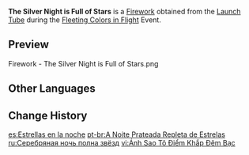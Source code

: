 {{Item Infobox
|id           = 223002
|image        = Item The Silver Night is Full of Stars.png
|type         = Fireworks
|quality      = 3
|effect       = Color: Standard Model<br />Size: ×1.0<br />Height: 14<br />Spread: ×1.0
|description  = A classic "starry-night"-colored firework. Sure to be an magnificent, unforgettable sight.
|source1      = [[Fleeting Colors in Flight]] Event: [[Launch Tube]]
|source2      = {{Sold By|The Silver Night is Full of Stars}}
}}
'''The Silver Night is Full of Stars''' is a [[Firework]] obtained from the [[Launch Tube]] during the [[Fleeting Colors in Flight]] Event.

==Preview==
<gallery>
Firework - The Silver Night is Full of Stars.png
</gallery>

==Other Languages==
{{Other Languages
|en      = The Silver Night is Full of Stars
|zhs     = 银夜点注满天星
|zhs_rm  = Yín Yè Diǎn Zhù Mǎntiān Xīng
|zht     = 銀夜點注滿天星
|zht_rm  = Yín Yè Diǎn Zhù Mǎntiān Xīng
|zh_tl   = The Silver Night is Dotted with a Sky Full of Stars
|ja      = 星に満ちた夜空
|ja_rm   = Hoshi ni Michita Yozora
|ja_tl   = Night Sky Full of Stars
|ko      = 은빛 달밤의 별바다
|ko_rm   = Eunbit Dalbam-ui Byoelbada
|ko_tl   = Silver Moonlit Star Seas
|es      = Estrellas en la noche
|es_tl   = Stars in the Night
|fr      = D'étoiles, la nuit d'argent est pleine
|fr_tl   = Of Stars, the Silver Night is Full
|ru      = Серебряная ночь полна звёзд
|ru_tl   = Silver Night Full of Stars
|th      = ดาวประดับราตรีสีเงิน
|th_rm   = 
|th_tl   = 
|vi      = Ánh Sao Tô Điểm Khắp Đêm Bạc
|vi_tl   = 
|de      = Die silberne Nacht ist voll von Sternen
|de_tl   = The Silver Night is Full of Stars
|id      = The Silver Night is Full of Stars
|pt      = A Noite Prateada Repleta de Estrelas
|pt_tl   = 
|tr      = Gümüş Gecenin Yıldızları
|tr_tl   = 
|it      = Di stelle è pieno il cielo notturno
|it_tl   = 
}}

==Change History==
{{Change History|2.4}}

[[es:Estrellas en la noche]]
[[pt-br:A Noite Prateada Repleta de Estrelas]]
[[ru:Серебряная ночь полна звёзд]]
[[vi:Ánh Sao Tô Điểm Khắp Đêm Bạc]]